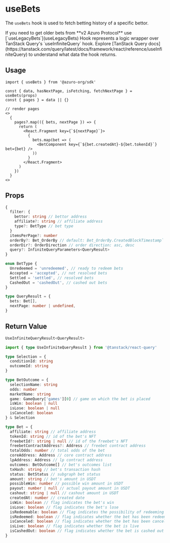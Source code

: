 
# useBets

The `useBets` hook is used to fetch betting history of a specific bettor.

<Callout type="warning">
  If you need to get older bets from **v2 Azuro Protocol** use [`useLegacyBets`](useLegacyBets)
</Callout>

<Callout type="info">
Hook represents a logic wrapper over TanStack Query's `useInfiniteQuery` hook. Explore [TanStack Query docs](https://tanstack.com/query/latest/docs/framework/react/reference/useInfiniteQuery) to understand what data the hook returns.
</Callout>

## Usage

```tsx
import { useBets } from '@azuro-org/sdk'

const { data, hasNextPage, isFetching, fetchNextPage } = useBets(props)
const { pages } = data || {}

// render pages
<>
  {
    pages?.map(({ bets, nextPage }) => {
      return (
        <React.Fragment key={`${nextPage}`}>
          {
            bets.map(bet => (
              <BetComponent key={`${bet.createdAt}-${bet.tokenId}`} bet={bet} />
            ))
          }
        </React.Fragment>
      )
    })
  }
<>
```

## Props

```ts
{
  filter: {
    bettor: string // bettor address
    affiliate?: string // affiliate address
    type?: BetType // bet type
  }
  itemsPerPage?: number
  orderBy?: Bet_OrderBy // default: Bet_OrderBy.CreatedBlockTimestamp` - orders rows by passed rule
  orderDir?: OrderDirection // order direction: asc, desc
  query?: InfiniteQueryParameters<QueryResult>
}
```

```ts
enum BetType {
  Unredeemed = 'unredeemed', // ready to redeem bets
  Accepted = 'accepted', // not resolved bets
  Settled = 'settled', // resolved bets
  CashedOut = 'cashedOut', // cashed out bets
}

type QueryResult = {
  bets: Bet[],
  nextPage: number | undefined,
}
```

## Return Value

```ts
UseInfiniteQueryResult<QueryResult>
```

```ts
import { type UseInfiniteQueryResult } from '@tanstack/react-query'

type Selection = {
  conditionId: string
  outcomeId: string
}

type BetOutcome = {
  selectionName: string
  odds: number
  marketName: string
  game: GameQuery['games'][0] // game on which the bet is placed
  isWin: boolean | null
  isLose: boolean | null
  isCanceled: boolean
} & Selection

type Bet = {
  affiliate: string // affiliate address
  tokenId: string // id of the bet's NFT
  freebetId?: string | null // id of the freebet's NFT
  freebetContractAddress?: Address // freebet contract address
  totalOdds: number // total odds of the bet
  coreAddress: Address // core contract address
  lpAddress: Address // lp contract address
  outcomes: BetOutcome[] // bet's outcomes list
  txHash: string // bet's transaction hash
  status: BetStatus // subgraph bet status
  amount: string // bet's amount in USDT
  possibleWin: number // possible win amount in USDT
  payout: number | null // actual payout amount in USDT
  cashout: string | null // cashout amount in USDT
  createdAt: number // created date
  isWin: boolean // flag indicates the bet's win
  isLose: boolean // flag indicates the bet's lose
  isRedeemable: boolean // flag indicates the possibility of redeeming the bet
  isRedeemed: boolean // flag indicates whether the bet has been redeemed
  isCanceled: boolean // flag indicates whether the bet has been canceled
  isLive: boolean // flag indicates whether the bet is live
  isCashedOut: boolean // flag indicates whether the bet is cashed out
}
```
